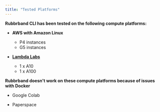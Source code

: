 ```yaml
---
title: "Tested Platforms"
---
```


**Rubbrband CLI has been tested on the following compute platforms:**

* **AWS with Amazon Linux**  
   * P4 instances  
   * G5 instances

* ****[**Lambda Labs**](https://lambdalabs.com)****  
   * 1 x A10  
   * 1 x A100


**Rubbrband doesn't work on these compute platforms because of issues with Docker**

* Google Colab

* Paperspace


